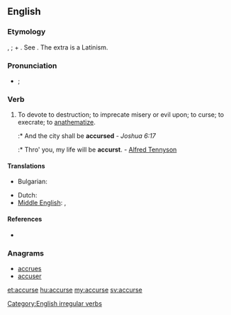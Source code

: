==English==

===Etymology===
{{etyl|enm}} {{term|acursien|lang=enm}}, {{term|acorsien|lang=enm}}; {{term|a-|lang=enm}} + {{term|cursien||to curse|lang=enm}}. See {{term|curse}}. The extra {{angle|c}} is a Latinism.

===Pronunciation===
* {{a|UK}} {{IPA|/æˈkə(ɹ)s/|/əˈkə(ɹ)s/}}; {{SAMPA|/{"k@(r)s/|/@"k@(r)s/}}

===Verb===
{{en-verb|inf=to accurse|accurses|accursing|accursed|'''[[accursed]]''' ''or'' '''[[accurst]]'''}}

# To devote to destruction; to imprecate misery or evil upon; to curse; to execrate; to [[anathematize]].
#:* And the city shall be '''accursed''' - ''Joshua 6:17''
#:* Thro' you, my life will be '''accurst'''. - [[w:Alfred Tennyson|Alfred Tennyson]]

====Translations====
{{trans-top|to devote to destruction; to imprecate misery or evil upon; to curse; to execrate; to anathematize}}
* Bulgarian: {{t|bg|проклинам}}
{{trans-mid}}
* Dutch: {{t|nl|vervloeken}}
* [[Middle English]]: {{tø|enm|acursien|xs=Middle English}}, {{tø|enm|acorsien|xs=Middle English}}
{{trans-bottom}}

====References====
* {{R:Webster 1913}}

===Anagrams===
* [[accrues#English|accrues]]
* [[accuser#English|accuser]]

[[Category:English irregular verbs]]

[[et:accurse]]
[[hu:accurse]]
[[my:accurse]]
[[sv:accurse]]
